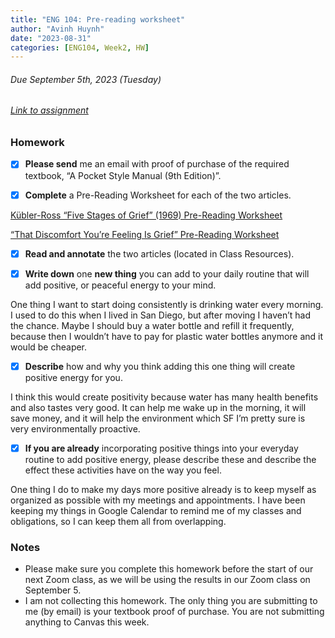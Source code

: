 ---
title: "ENG 104: Pre-reading worksheet"
author: "Avinh Huynh"
date: "2023-08-31"
categories: [ENG104, Week2, HW]
---

###### Due September 5th, 2023 (Tuesday)

###### [Link to assignment](https://sfsu.instructure.com/courses/27776/pages/homework-due-by-tuesday-september-5?module_item_id=1856592)

### Homework

-   [x] **Please send** me an email with proof of purchase of the required textbook, "A Pocket Style Manual (9th Edition)".

-   [x] **Complete** a Pre-Reading Worksheet for each of the two articles.

[Kübler-Ross "Five Stages of Grief" (1969) Pre-Reading Worksheet](https://docs.google.com/document/d/1w1BpBKCt9A3iGjxt19x9SU0ym5qe8hjqGqaFiE_5uKU/edit?usp=sharing)

["That Discomfort You’re Feeling Is Grief" Pre-Reading Worksheet](https://docs.google.com/document/d/1BNe7NzGSIfoW10hTivFBDTM-pzt8NaQsrSyLxBP1m0k/edit?usp=sharing)

-   [x] **Read and annotate** the two articles (located in Class Resources).

-   [x] **Write down** one **new thing** you can add to your daily routine that will add positive, or peaceful energy to your mind.

One thing I want to start doing consistently is drinking water every morning. I used to do this when I lived in San Diego, but after moving I haven't had the chance. Maybe I should buy a water bottle and refill it frequently, because then I wouldn't have to pay for plastic water bottles anymore and it would be cheaper.

-   [x] **Describe** how and why you think adding this one thing will create positive energy for you.

I think this would create positivity because water has many health benefits and also tastes very good. It can help me wake up in the morning, it will save money, and it will help the environment which SF I'm pretty sure is very environmentally proactive.

-   [x] **If you are already** incorporating positive things into your everyday routine to add positive energy, please describe these and describe the effect these activities have on the way you feel.

One thing I do to make my days more positive already is to keep myself as organized as possible with my meetings and appointments. I have been keeping my things in Google Calendar to remind me of my classes and obligations, so I can keep them all from overlapping.

### Notes

-   Please make sure you complete this homework before the start of our next Zoom class, as we will be using the results in our Zoom class on September 5.
-   I am not collecting this homework. The only thing you are submitting to me (by email) is your textbook proof of purchase. You are not submitting anything to Canvas this week.
